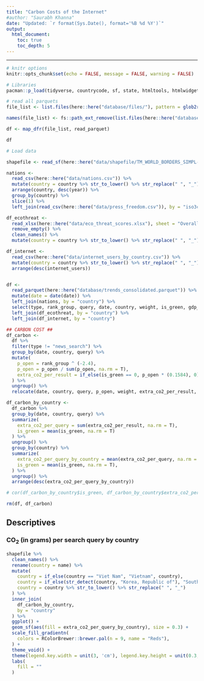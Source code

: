 ```yaml
---
title: "Carbon Costs of the Internet"
#author: "Saurabh Khanna"
date: "Updated: `r format(Sys.Date(), format='%B %d %Y')`"
output:
  html_document:
    toc: true
    toc_depth: 5
---
```


---

```r
# knitr options
knitr::opts_chunk$set(echo = FALSE, message = FALSE, warning = FALSE)
```


```r
# Libraries
pacman::p_load(tidyverse, countrycode, sf, state, htmltools, htmlwidgets, janitor, RColorBrewer, ussf, arrow, hrbrthemes, lubridate, estimatr, texreg, readxl, corrr, multidplyr)
```


```r
# read all parquets
file_list <- list.files(here::here("database/files/"), pattern = glob2rx("trends_02*2022_*.parquet"), full.names = TRUE)

names(file_list) <- fs::path_ext_remove(list.files(here::here("database/files/"), pattern = glob2rx("trends_02*2022_*.parquet")))

df <- map_dfr(file_list, read_parquet)

df
```





```r
# Load data

shapefile <- read_sf(here::here("data/shapefile/TM_WORLD_BORDERS_SIMPL-0.3.shp"))

nations <- 
  read_csv(here::here("data/nations.csv")) %>% 
  mutate(country = country %>% str_to_lower() %>% str_replace(" ", "_")) %>% 
  arrange(country, desc(year)) %>% 
  group_by(country) %>% 
  slice(1) %>% 
  left_join(read_csv(here::here("data/press_freedom.csv")), by = "iso3c")

df_ecothreat <-
  read_xlsx(here::here("data/eco_threat_scores.xlsx"), sheet = "Overall Scores") %>% 
  remove_empty() %>% 
  clean_names() %>% 
  mutate(country = country %>% str_to_lower() %>% str_replace(" ", "_"))

df_internet <-
  read_csv(here::here("data/internet_users_by_country.csv")) %>% 
  mutate(country = country %>% str_to_lower() %>% str_replace(" ", "_")) %>% 
  arrange(desc(internet_users))


df <-
  read_parquet(here::here("database/trends_consolidated.parquet")) %>%
  mutate(date = date(date)) %>% 
  left_join(nations, by = "country") %>%
  select(type, rank_group, query, date, country, weight, is_green, gdp_percap, life_expect, population, birth_rate, neonat_mortal_rate, region, income, rank2021, underlying_sit_score, abuse_score, global_score, progress_rank, rank2020, score2020, zone) %>% 
  left_join(df_ecothreat, by = "country") %>% 
  left_join(df_internet, by = "country")
```


```r
## CARBON COST ##
df_carbon <-
  df %>%
  filter(type != "news_search") %>%
  group_by(date, country, query) %>%
  mutate(
    p_open = rank_group ^ (-2.4),
    p_open = p_open / sum(p_open, na.rm = T),
    extra_co2_per_result = if_else(is_green == 0, p_open * (0.1584), 0)
  ) %>% 
  ungroup() %>% 
  relocate(date, country, query, p_open, weight, extra_co2_per_result, is_green)

df_carbon_by_country <-
  df_carbon %>%
  group_by(date, country, query) %>% 
  summarize(
    extra_co2_per_query = sum(extra_co2_per_result, na.rm = T),
    is_green = mean(is_green, na.rm = T)
  ) %>% 
  ungroup() %>%
  group_by(country) %>%
  summarize(
    extra_co2_per_query_by_country = mean(extra_co2_per_query, na.rm = T),
    is_green = mean(is_green, na.rm = T),
  ) %>%
  ungroup() %>% 
  arrange(desc(extra_co2_per_query_by_country))

# cor(df_carbon_by_country$is_green, df_carbon_by_country$extra_co2_per_query_by_country)

rm(df, df_carbon)
```


## Descriptives

### CO<sub>2</sub> (in grams) per search query by country

```r
shapefile %>% 
  clean_names() %>%
  rename(country = name) %>%
  mutate(
    country = if_else(country == "Viet Nam", "Vietnam", country),
    country = if_else(str_detect(country, "Korea, Republic of"), "South Korea", country),
    country = country %>% str_to_lower() %>% str_replace(" ", "_")
  ) %>%
  inner_join(
    df_carbon_by_country, 
    by = "country"
  ) %>%
  ggplot() +
  geom_sf(aes(fill = extra_co2_per_query_by_country), size = 0.3) +
  scale_fill_gradientn(
    colors = RColorBrewer::brewer.pal(n = 9, name = "Reds"),
  ) +
  theme_void() +
  theme(legend.key.width = unit(3, 'cm'), legend.key.height = unit(0.3, 'cm'), legend.position = "bottom") +
  labs(
    fill = ""
  )
```






